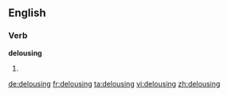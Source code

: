 ==English==

===Verb===
'''delousing'''

# {{present participle of|[[delouse]]}}

[[de:delousing]]
[[fr:delousing]]
[[ta:delousing]]
[[vi:delousing]]
[[zh:delousing]]